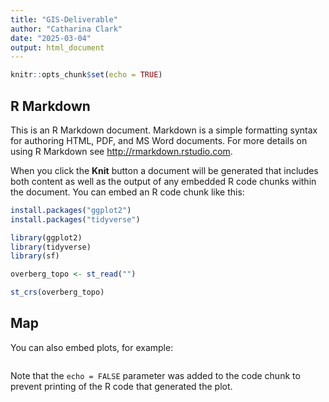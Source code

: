 ```yaml
---
title: "GIS-Deliverable"
author: "Catharina Clark"
date: "2025-03-04"
output: html_document
---
```


```r
knitr::opts_chunk$set(echo = TRUE)
```

## R Markdown

This is an R Markdown document. Markdown is a simple formatting syntax for authoring HTML, PDF, and MS Word documents. For more details on using R Markdown see <http://rmarkdown.rstudio.com>.

When you click the **Knit** button a document will be generated that includes both content as well as the output of any embedded R code chunks within the document. You can embed an R code chunk like this:

```r
install.packages("ggplot2")
install.packages("tidyverse")

library(ggplot2)
library(tidyverse)
library(sf)

overberg_topo <- st_read("")

st_crs(overberg_topo)
```

## Map

You can also embed plots, for example:

```r

```

Note that the `echo = FALSE` parameter was added to the code chunk to prevent printing of the R code that generated the plot.
